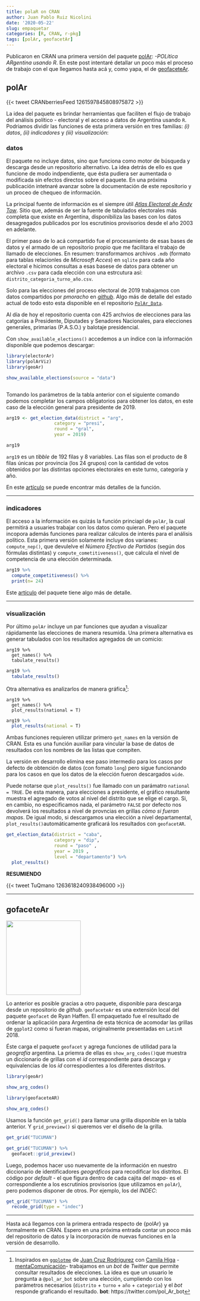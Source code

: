 ```yaml
---
title: polaR on CRAN
author: Juan Pablo Ruiz Nicolini
date: '2020-05-22'
slug: empaquetar
categories: [R, CRAN, r-pkg]
tags: [polAr, geofacetAr]
---
```



Publicaron en CRAN una primera versión del paquete [polAr](https://electorarg.github.io/polAr/): _-POLítica ARgentina usando R_. En este post intentaré detallar un poco más el proceso de trabajo con el que llegamos hasta acá y, como yapa, el de [geofaceteAr](https://electorarg.github.io/geofaceteAR/).


## polAr

{{< tweet CRANberriesFeed 1261597845808975872 >}}

La idea del paquete es brindar herramientas que faciliten el flujo de trabajo del análisis político - electoral y el acceso a datos de Argentina usando `R`. Podriamos dividir las funciones de esta primera versión en tres familias: _(i) datos_, _(ii) indicadores_ y _(iii) visualización_: 

### datos

El paquete no incluye datos, sino que funciona como motor de búsqueda y descarga desde un repositorio alternativo. La idea detrás de ello es que funcione de modo indpendiente, que ésta pudiera ser aumentada o modificada sin efectos directos sobre el paquete. En una próxima publicación intetnaré avanzar sobre la documentación de este repositorio y un proceo de chequeo de información. 

La principal fuente de información es el siempre útil [_Atlas Electoral de Andy Tow_](https://www.andytow.com/). Sitio que, además de ser la fuente de tabulados electorales más completa que existe en Argentina, disponibiliza las bases con los datos desagregados publicados por los escrutinios provisorios desde el año 2003 en adelante. 

El primer paso de lo acá compartido fue el procesamiento de esas bases de datos y el armado de un  repositorio propio que me facilitara el trabajo de llamado de elecciones. En resumen: transformamos archivos `.mdb` (formato para tablas relacionles de _Microsoft Acces_) en `sqlite` para cada año electoral e hicimos consultas a esas basese de datos para obtener un archivo `.csv` para cada elección con una estrcutura así:  `distrito_categoria_turno_año.csv`. 

Solo para las elecciones del proceso electoral de 2019 trabajamos con datos compartidos por *pmoracho* en [_github_](https://github.com/pmoracho). Algo más de detalle del estado actual de todo esto esta disponible en el repositorio [`PolAr_Data`](https://github.com/electorArg/PolAr_Data). 

Al día de hoy el repositorio cuenta con 425 archvios de elecciones para las catgorías a Presidente, Diputades y Senadores Nacionales, para elecciones generales, primarias (P.A.S.O.) y balotaje presidencial. 

Con  `show_available_elections()` accedemos a un índice con la información disponible que podemos descargar: 

```r

library(electorAr)
library(polArViz)
library(geoAr)

show_available_elections(source = "data")



```


Tomando los parámetros de la tabla anterior con el siguiente comando  podemos completar los campos obligatorios para obtener los datos, en este caso de la elección general para presidente de 2019. 


```r


arg19 <- get_election_data(district = "arg",
                  category = "presi",
                  round = "gral", 
                  year = 2019)

arg19


```

`arg19` es un _tibble_ de $192$ filas y 8 variables. Las filas son el producto de 8 filas únicas por provincia (los 24 grupos) con la cantidad de votos obtenidos por las distintas opciones electorales en este turno, categoría y año. 

En este [artículo](https://electorarg.github.io/polAr/articles/data.html) se puede encontrar más detalles de la función. 

---

### indicadores

El acceso a la información es quizás la función princiapl de `polAr`, la cual permitirá a usuaries trabajar con los datos como quieran. Pero el paquete incopora además funciones para realizar cálculos de interés para el análisis político. Esta primera versión solamente incluye dos varianes: `compute_nep()`, que devulelve el _Número Efectivo de Partidos_ (según dos fórmulas distintas) y `compute_cometitiveness()`, que calcula el nivel de competencia de una elección determinada.  


```r

arg19 %>% 
  compute_competitiveness() %>% 
  print(n= 24)

```


Este [artículo](https://electorarg.github.io/polAr/articles/compute.html) del paquete tiene algo más de detalle. 

---

### visualización

Por último `polAr` incluye un par funciones que ayudan a visualizar rápidamente las elecciones de manera resumida. Una primera alternativa es generar tabulados con los resultados agregados de un comicio: 


```
arg19 %>% 
  get_names() %>% 
  tabulate_results()
```


```r
arg19 %>% 
  tabulate_results()
```

Otra alternativa es analizarlos de manera gráfica[^1]:

[^1]: Inspirados en [`ggplotme`](https://github.com/jcrodriguez1989/ggplotme) de [Juan Cruz Rodrígurez](https://twitter.com/CancuCS) con [Camila Higa]() - [mentaComunicación](http://mentacomunicacion.com.ar/bigdata/)- trabajamos en un _bot_ de _Twitter_ que permite consultar resultados de elecciones. La idea es que un usuario le pregunta a `@pol_ar_bot` sobre una elección, cumpliendo con los parámetros necesarios (`distrito` + `turno` + `año` + `categoria`) y el _bot_ responde graficando el resultado. **bot**: https://twitter.com/pol_Ar_bot

```
arg19 %>% 
  get_names() %>% 
  plot_results(national = T)
```


```r
arg19 %>% 
  plot_results(national = T)
```


Ambas funciones requieren utilizar primero `get_names` en la versión de CRAN. Esta es una función auxiliar para vincular la base de datos de resultados con los nombres de las listas que compiten. 

La versión en desarrollo elimina ese paso intermedio para los casos por defecto de obtención de datos (con fomato `long`) pero sigue funcionando para los casos en que los datos de la elección fueron descargados `wide`. 


Puede notarse que `plot_results()` fue llamado con un parámatro `national = TRUE`. De esta manera, para elecciones a presidente, el gráfico resultante muestra el agregado de votos al nivel del distrito que se elige el cargo. Si, en cambio, no especificamos nada, el parámetro `FALSE` por defecto nos devolverá los resultados a nivel de provncias en grillas _cómo si fueran mapas_. De igual modo, si descargamos una elección a nivel departamental, `plot_results()`automáticamente graficará los resultados con `geofacetAR`. 


```r
get_election_data(district = "caba",
                  category = "dip", 
                  round = "paso" , 
                  year = 2019 , 
                  level = "departamento") %>% 
  plot_results()
```



**RESUMIENDO**


{{< tweet TuQmano 1263618240938496000 >}}


---

## gofaceteAr


<img src="https://github.com/electorArg/geofaceteAR/blob/master/hex/ggplot2.png?raw=true" width="200">




Lo anterior es posible gracias a otro paquete, disponible para descarga desde un repositorio de _github_.  `geofaceteAr` es una extensión local del paquete `geofacet` de Ryan Haffen. El empaquetado fue el resultado de ordenar la aplicación para Argentina de esta técnica de acomodar las grillas de `ggplot2` como si fueran mapas, originalmente presentadas en `LatinR` 2018. 

Éste carga el paquete `geofacet` y agrega funciones de utilidad para la _geografía_ argentina. La priemra de ellas es `show_arg_codes()`que muestra un diccionario de grillas con el _id_ correspondiente para descarga y equivalencias de los _id_ correspodientes a los  diferentes distritos. 


```r
library(geoAr)

show_arg_codes()

```




```r
library(geofaceteAR)

show_arg_codes()

```


Usamos la función `get_grid()` para llamar una grilla disponible en la tabla anterior. Y `grid_preview()` si queremos ver el diseño de la grilla.


```r

get_grid("TUCUMAN") 

```


```r
get_grid("TUCUMAN") %>% 
  geofacet::grid_preview()

```

Luego, podemos hacer uso nuevamente de la información en nuestro diccionario de identificadores _geográficos_ para recodificar los distritos. El código por _default_ - el que figura dentro de cada cajita del _mapa_- es el correspondiente a los escrutinios provisorios (que utilizamos en `polAr`), pero podemos disponer de otros. Por ejemplo, los del _INDEC_: 


```r
get_grid("TUCUMAN") %>%
  recode_grid(type = "indec")

```


---

Hasta acá llegamos con la primera entrada respecto de {polAr} ya formalmente en CRAN. Espero en una próxima entrada contar un poco más del repositorio de datos y la incorporación de nuevas funciones en la versión de desarrollo. 



